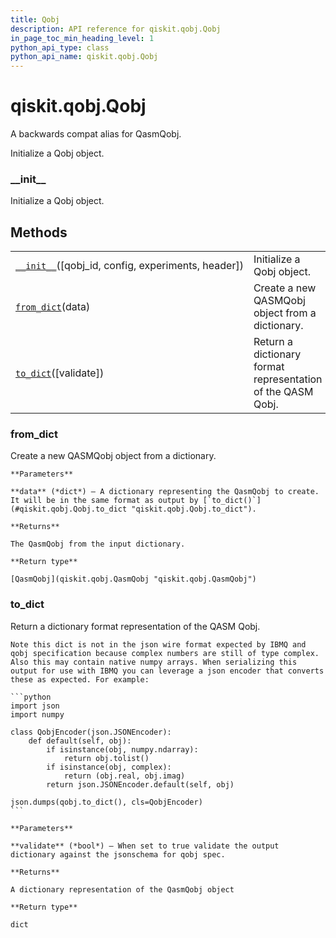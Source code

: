 ```yaml
---
title: Qobj
description: API reference for qiskit.qobj.Qobj
in_page_toc_min_heading_level: 1
python_api_type: class
python_api_name: qiskit.qobj.Qobj
---
```


# qiskit.qobj.Qobj

<Class id="qiskit.qobj.Qobj" github="https://github.com/qiskit/qiskit/tree/stable/0.18/qiskit/qobj/__init__.py" signature="Qobj(qobj_id=None, config=None, experiments=None, header=None)">
  A backwards compat alias for QasmQobj.

  Initialize a Qobj object.

  ### \_\_init\_\_

  <Function id="qiskit.qobj.Qobj.__init__" name="__init__" signature="__init__(qobj_id=None, config=None, experiments=None, header=None)">
    Initialize a Qobj object.
  </Function>

  ## Methods

  |                                                                                                                |                                                             |
  | -------------------------------------------------------------------------------------------------------------- | ----------------------------------------------------------- |
  | [`__init__`](#qiskit.qobj.Qobj.__init__ "qiskit.qobj.Qobj.__init__")(\[qobj\_id, config, experiments, header]) | Initialize a Qobj object.                                   |
  | [`from_dict`](#qiskit.qobj.Qobj.from_dict "qiskit.qobj.Qobj.from_dict")(data)                                  | Create a new QASMQobj object from a dictionary.             |
  | [`to_dict`](#qiskit.qobj.Qobj.to_dict "qiskit.qobj.Qobj.to_dict")(\[validate])                                 | Return a dictionary format representation of the QASM Qobj. |

  ### from\_dict

  <Function id="qiskit.qobj.Qobj.from_dict" name="from_dict" signature="classmethod from_dict(data)">
    Create a new QASMQobj object from a dictionary.

    **Parameters**

    **data** (*dict*) – A dictionary representing the QasmQobj to create. It will be in the same format as output by [`to_dict()`](#qiskit.qobj.Qobj.to_dict "qiskit.qobj.Qobj.to_dict").

    **Returns**

    The QasmQobj from the input dictionary.

    **Return type**

    [QasmQobj](qiskit.qobj.QasmQobj "qiskit.qobj.QasmQobj")
  </Function>

  ### to\_dict

  <Function id="qiskit.qobj.Qobj.to_dict" name="to_dict" signature="to_dict(validate=False)">
    Return a dictionary format representation of the QASM Qobj.

    Note this dict is not in the json wire format expected by IBMQ and qobj specification because complex numbers are still of type complex. Also this may contain native numpy arrays. When serializing this output for use with IBMQ you can leverage a json encoder that converts these as expected. For example:

    ```python
    import json
    import numpy

    class QobjEncoder(json.JSONEncoder):
        def default(self, obj):
            if isinstance(obj, numpy.ndarray):
                return obj.tolist()
            if isinstance(obj, complex):
                return (obj.real, obj.imag)
            return json.JSONEncoder.default(self, obj)

    json.dumps(qobj.to_dict(), cls=QobjEncoder)
    ```

    **Parameters**

    **validate** (*bool*) – When set to true validate the output dictionary against the jsonschema for qobj spec.

    **Returns**

    A dictionary representation of the QasmQobj object

    **Return type**

    dict
  </Function>
</Class>

